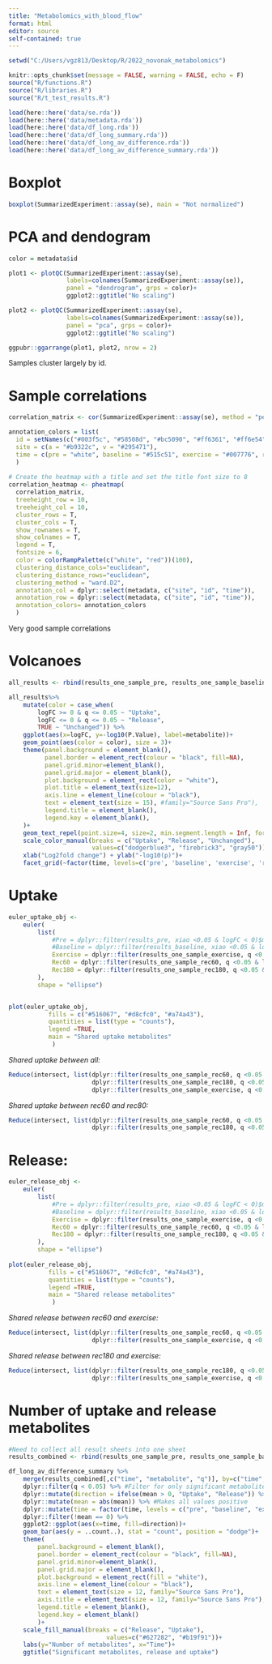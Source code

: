 ```yaml
---
title: "Metabolomics_with_blood_flow"
format: html
editor: source
self-contained: true
---
```


```r

setwd("C:/Users/vgz813/Desktop/R/2022_novonak_metabolomics")

knitr::opts_chunk$set(message = FALSE, warning = FALSE, echo = F)
source("R/functions.R")
source("R/libraries.R")
source("R/t_test_results.R")

load(here::here('data/se.rda'))
load(here::here('data/metadata.rda'))
load(here::here('data/df_long.rda'))
load(here::here('data/df_long_summary.rda'))
load(here::here('data/df_long_av_difference.rda'))
load(here::here('data/df_long_av_difference_summary.rda'))
```

# Boxplot

```r
boxplot(SummarizedExperiment::assay(se), main = "Not normalized")
```

# PCA and dendogram

```r
color = metadata$id

plot1 <- plotQC(SummarizedExperiment::assay(se), 
                labels=colnames(SummarizedExperiment::assay(se)), 
                panel = "dendrogram", grps = color)+
                ggplot2::ggtitle("No scaling")

plot2 <- plotQC(SummarizedExperiment::assay(se),
                labels=colnames(SummarizedExperiment::assay(se)), 
                panel = "pca", grps = color)+
                ggplot2::ggtitle("No scaling")

ggpubr::ggarrange(plot1, plot2, nrow = 2)

```

Samples cluster largely by id.

# Sample correlations

```r
correlation_matrix <- cor(SummarizedExperiment::assay(se), method = "pearson")

annotation_colors = list(
  id = setNames(c("#003f5c", "#58508d", "#bc5090", "#ff6361", "#ff6e54", "#ffa600"), levels(metadata$id)),
  site = c(a = "#b9322c", v = "#295471"),
  time = c(pre = "white", baseline = "#515c51", exercise = "#007776", rec60 = "#0089cc", rec180 = "#7f7dff")
  )
 
# Create the heatmap with a title and set the title font size to 8
correlation_heatmap <- pheatmap(
  correlation_matrix,
  treeheight_row = 10,
  treeheight_col = 10,
  cluster_rows = T,
  cluster_cols = T,
  show_rownames = T,
  show_colnames = T,
  legend = T,
  fontsize = 6,
  color = colorRampPalette(c("white", "red"))(100),
  clustering_distance_cols="euclidean",
  clustering_distance_rows="euclidean",
  clustering_method = "ward.D2",
  annotation_col = dplyr::select(metadata, c("site", "id", "time")),
  annotation_row = dplyr::select(metadata, c("site", "id", "time")),
  annotation_colors= annotation_colors
  )
```

Very good sample correlations

# Volcanoes

```r
all_results <- rbind(results_one_sample_pre, results_one_sample_baseline, results_one_sample_exercise, results_one_sample_rec60, results_one_sample_rec180)

all_results%>%
    mutate(color = case_when(
        logFC >= 0 & q <= 0.05 ~ "Uptake",
        logFC <= 0 & q <= 0.05 ~ "Release",
        TRUE ~ "Unchanged")) %>%
    ggplot(aes(x=logFC, y=-log10(P.Value), label=metabolite))+
    geom_point(aes(color = color), size = 3)+
    theme(panel.background = element_blank(),
          panel.border = element_rect(colour = "black", fill=NA),
          panel.grid.minor=element_blank(),
          panel.grid.major = element_blank(),
          plot.background = element_rect(color = "white"),
          plot.title = element_text(size=12),
          axis.line = element_line(colour = "black"),
          text = element_text(size = 15), #family="Source Sans Pro"),
          legend.title = element_blank(),
          legend.key = element_blank(),
    )+
    geom_text_repel(point.size=4, size=2, min.segment.length = Inf, force=0.3)+
    scale_color_manual(breaks = c("Uptake", "Release", "Unchanged"),
                       values=c("dodgerblue3", "firebrick3", "gray50"))+
    xlab("Log2fold change") + ylab("-log10(p)")+
    facet_grid(~factor(time, levels=c('pre', 'baseline', 'exercise', 'rec60', 'rec180')))
```

# Uptake

```r
euler_uptake_obj <- 
    euler(
        list(
            #Pre = dplyr::filter(results_pre, xiao <0.05 & logFC < 0)$metabolite,
            #Baseline = dplyr::filter(results_baseline, xiao <0.05 & logFC < 0)$metabolite,
            Exercise = dplyr::filter(results_one_sample_exercise, q <0.05 & logFC > 0)$metabolite,
            Rec60 = dplyr::filter(results_one_sample_rec60, q <0.05 & logFC > 0)$metabolite,
            Rec180 = dplyr::filter(results_one_sample_rec180, q <0.05 & logFC > 0)$metabolite 
        ), 
        shape = "ellipse") 


plot(euler_uptake_obj, 
           fills = c("#516067", "#d8cfc0", "#a74a43"),
           quantities = list(type = "counts"),
           legend =TRUE,
           main = "Shared uptake metabolites"
            )
```

*Shared uptake between all:*
```r

Reduce(intersect, list(dplyr::filter(results_one_sample_rec60, q <0.05 & logFC > 0)$metabolite, 
                       dplyr::filter(results_one_sample_rec180, q <0.05 & logFC > 0)$metabolite,
                       dplyr::filter(results_one_sample_exercise, q <0.05 & logFC > 0)$metabolite))

```
*Shared uptake between rec60 and rec80:*
```r

Reduce(intersect, list(dplyr::filter(results_one_sample_rec60, q <0.05 & logFC > 0)$metabolite, 
                       dplyr::filter(results_one_sample_rec180, q <0.05 & logFC > 0)$metabolite))

```

# Release:

```r
euler_release_obj <- 
    euler(
        list(
            #Pre = dplyr::filter(results_pre, xiao <0.05 & logFC < 0)$metabolite,
            #Baseline = dplyr::filter(results_baseline, xiao <0.05 & logFC < 0)$metabolite,
            Exercise = dplyr::filter(results_one_sample_exercise, q <0.05 & logFC < 0)$metabolite,
            Rec60 = dplyr::filter(results_one_sample_rec60, q <0.05 & logFC < 0)$metabolite,
            Rec180 = dplyr::filter(results_one_sample_rec180, q <0.05 & logFC < 0)$metabolite  
        ), 
        shape = "ellipse") 
    
plot(euler_release_obj, 
           fills = c("#516067", "#d8cfc0", "#a74a43"),
           quantities = list(type = "counts"),
           legend =TRUE,
           main = "Shared release metabolites"
            )
```

*Shared release between rec60 and exercise:*
```r

Reduce(intersect, list(dplyr::filter(results_one_sample_rec60, q <0.05 & logFC < 0)$metabolite, 
                       dplyr::filter(results_one_sample_exercise, q <0.05 & logFC < 0)$metabolite))

```
*Shared release between rec180 and exercise:*
```r

Reduce(intersect, list(dplyr::filter(results_one_sample_rec180, q <0.05 & logFC < 0)$metabolite, 
                       dplyr::filter(results_one_sample_exercise, q <0.05 & logFC < 0)$metabolite))

```

# Number of uptake and release metabolites

```r
#Need to collect all result sheets into one sheet
results_combined <- rbind(results_one_sample_pre, results_one_sample_baseline, results_one_sample_exercise, results_one_sample_rec60, results_one_sample_rec180)

df_long_av_difference_summary %>% 
    merge(results_combined[,c("time", "metabolite", "q")], by=c("time", "metabolite")) %>% #Merge the "regulated" column into results_combined
    dplyr::filter(q < 0.05) %>% #Filter for only significant metabolites
    dplyr::mutate(direction = ifelse(mean > 0, "Uptake", "Release")) %>% #Creates a new column for color coding the plot
    dplyr::mutate(mean = abs(mean)) %>% #Makes all values positive
    dplyr::mutate(time = factor(time, levels = c("pre", "baseline", "exercise", "rec60", "rec180"))) %>% 
    dplyr::filter(!mean == 0) %>% 
    ggplot2::ggplot(aes(x=time, fill=direction))+
    geom_bar(aes(y = ..count..), stat = "count", position = "dodge")+
    theme(
        panel.background = element_blank(),
        panel.border = element_rect(colour = "black", fill=NA),
        panel.grid.minor=element_blank(),
        panel.grid.major = element_blank(),
        plot.background = element_rect(fill = "white"),
        axis.line = element_line(colour = "black"),
        text = element_text(size = 12, family="Source Sans Pro"),
        axis.title = element_text(size = 12, family="Source Sans Pro"),
        legend.title = element_blank(),
        legend.key = element_blank()
        )+
    scale_fill_manual(breaks = c("Release", "Uptake"),
                           values=c("#627282", "#b19f91"))+
    labs(y="Number of metabolites", x="Time")+
    ggtitle("Significant metabolites, release and uptake")
```


